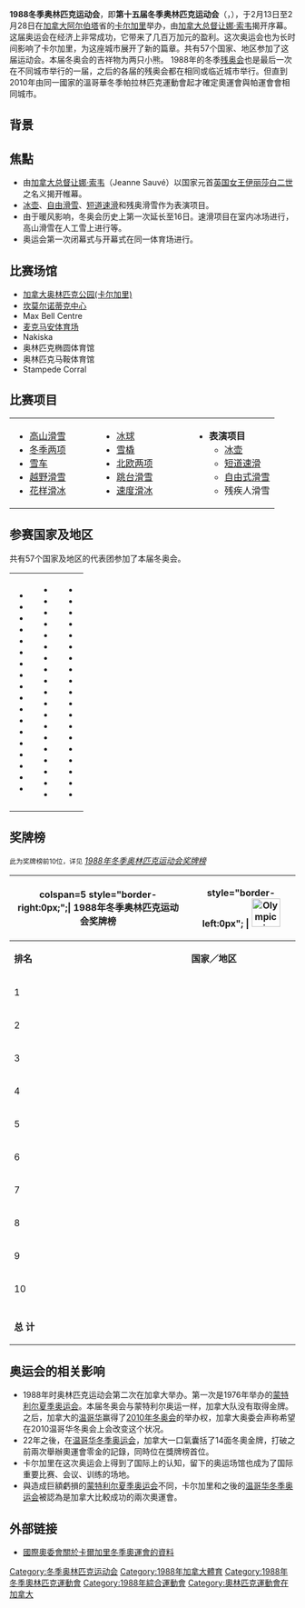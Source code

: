 {{Infobox Olympics|1988|Winter
|Name=第十五届冬季奥林匹克运动会
|Logo=1988_wolympics_logo.PNG
|Size=140
|Host city ={{CAN}}[[卡爾加里|卡爾加里]]
|Nations participating =57
|Athletes participating =1423
|Events = 46（6个大项）
|Opening ceremony = 1988年2月13日
|Closing ceremony = 1988年2月28日
|Officially opened by= [[加拿大總督|加拿大總督]][[让娜·索韦|让娜·索韦]]
|Athlete's Oath =[[皮埃尔·哈维|皮埃尔·哈维]]<!--Pierre Harvey-->([[越野滑雪|越野滑雪]])
|Judge's Oath=Suzanna Morrow-Francis([[花樣滑冰|花樣滑冰]])
|Olympic Torch=Robyn Perry
|Stadium =McMahon stadium
| Wprevious  = {{南斯拉夫}}<br>[[1984年冬季奥林匹克运动会|塞拉耶佛 1984]] 
| Wnext      = {{法國}}<br>[[1992年冬季奥林匹克运动会|阿爾貝維爾 1992]]
| WpreviousS = {{美國}}<br>[[1984年夏季奥林匹克运动会|洛杉磯 1984]]
| WnextS     = {{韓國}}<br>[[1988年夏季奥林匹克运动会|漢城 1988]]
}}
{{Location map+|Canada|width=250|float=none}
 |alt=卡尔加里在加拿大
 |caption=卡尔加里在加拿大的位置
 |places=
  {{Location map~ | Canada   
   | label = 卡尔加里
   | background=white
    | lat_deg = 51.01
    | lon_deg = -113.98}}
    | link=[[卡尔加里|卡尔加里]]
}}
'''1988冬季奥林匹克运动会'''，即'''第十五届冬季奥林匹克运动会'''（{{Lang-en|the XV Olympic Winter Games}}，{{Lang-fr|les XV<sup>es</sup> Jeux olympiques d'hiver}}），于2月13日至2月28日在[[加拿大|加拿大]][[阿尔伯塔|阿尔伯塔]]省的[[卡尔加里|卡尔加里]]举办，由[[加拿大总督|加拿大总督]][[加拿大总督|让娜·索韦]]揭开序幕。这届奥运会在经济上非常成功，它带来了几百万加元的盈利。这次奥运会也为长时间影响了卡尔加里，为这座城市展开了新的篇章。共有57个国家、地区参加了这届运动会。本届冬奥会的吉祥物为两只小熊。
1988年的冬季[[残奥会|残奥会]]也是最后一次在不同城市举行的一届，之后的各届的残奥会都在相同或临近城市举行。但直到2010年由同一國家的溫哥華冬季帕拉林匹克運動會起才確定奧運會與帕運會會相同城市。

== 背景 ==

== 焦點 ==
* 由[[加拿大总督|加拿大总督]][[让娜·索韦|让娜·索韦]]（Jeanne Sauvé）以国家元首[[英国君主|英国女王]][[伊丽莎白二世|伊丽莎白二世]]之名义揭开帷幕。
* [[冰壶|冰壶]]、[[自由滑雪|自由滑雪]]、[[短道速滑|短道速滑]]和残奥滑雪作为表演项目。
* 由于暖风影响，冬奥会历史上第一次延长至16日。速滑项目在室内冰场进行，高山滑雪在人工雪上进行等。
* 奥运会第一次闭幕式与开幕式在同一体育场进行。

== 比赛场馆 ==
* [[加拿大奥林匹克公园(卡尔加里)|加拿大奥林匹克公园(卡尔加里)]]
* [[坎莫尔诺蒂克中心省立公园|坎莫尔诺蒂克中心]]
* Max Bell Centre
* [[麦克马安体育场|麦克马安体育场]]
* Nakiska
* 奥林匹克椭圆体育馆 
* 奥林匹克马鞍体育馆 
* Stampede Corral

== 比赛项目 ==
{|
|valign=top|
* [[1988年冬季奥林匹克运动会高山滑雪比赛|高山滑雪]]
* [[1988年冬季奥林匹克运动会冬季两项比赛|冬季两项]]
* [[1988年冬季奥林匹克运动会雪车比赛|雪车]]
* [[1988年冬季奥林匹克运动会越野滑雪比赛|越野滑雪]]
* [[1988年冬季奥林匹克运动会花样滑冰比赛|花样滑冰]]
|width=30|
|valign=top|
* [[1988年冬季奥林匹克运动会冰球比赛|冰球]]
* [[1988年冬季奥林匹克运动会雪橇比赛|雪橇]]
* [[1988年冬季奥林匹克运动会北欧两项比赛|北欧两项]]
* [[1988年冬季奥林匹克运动会跳台滑雪比赛|跳台滑雪]]
* [[1988年冬季奥林匹克运动会速度滑冰比赛|速度滑冰]]
|width=40| 
|valign=top|
* '''表演项目'''
** [[冰壶|冰壶]]
** [[短道速滑|短道速滑]]
** [[自由式滑雪|自由式滑雪]]
** 残疾人滑雪
|}

== 参赛国家及地区 ==
共有57个国家及地区的代表团参加了本届冬奥会。
{|
|valign=top|
* {{AY|AND|1988年冬季}}
* {{AY|ARG|1988年冬季}}
* {{AY|AUS|1988年冬季}}
* {{AY|AUT|1988年冬季}}
* {{AY|BEL|1988年冬季}}
* {{AY|BOL|1988年冬季}}
* {{AY|BUL|variant=1971|1988年冬季}}
* {{AY|CAN|1988年冬季}}
* {{AY|CHI|1988年冬季}}
* {{AY|CYP|1988年冬季}}
* {{AY|TCH|1988年冬季}}
* {{AY|PRK|1988年冬季}}
* {{AY|DEN|1988年冬季}}
* {{AY|FRG|1988年冬季}}
* {{AY|FIJ|1988年冬季}}
* {{AY|FIN|1988年冬季}}
* {{AY|FRA|1988年冬季}}
* {{AY|GDR|1988年冬季}}
|valign=top|
* {{AY|GBR|1988年冬季}}
* {{AY|GRE|1988年冬季}}
* {{AY|GUM|1988年冬季}}
* {{AY|GUA|1988年冬季}}
* {{AY|HUN|1988年冬季}}
* {{AY|ISL|1988年冬季}}
* {{AY|IND|1988年冬季}}
* {{AY|ITA|1988年冬季}}
* {{AY|JAM|1988年冬季}}
* {{AY|JPN|1988年冬季}}
* {{AY|KOR|1988年冬季}}
* {{AY|LIB|1988年冬季}}
* {{AY|LIE|1988年冬季}}
* {{AY|LUX|1988年冬季}}
* {{AY|MEX|1988年冬季}}
* {{AY|MON|1988年冬季}}
* {{AY|MGL|variant=1949|1988年冬季}}
* {{AY|MAR|1988年冬季}}
* {{AY|NED|1988年冬季}}
|valign=top|
* {{AY|AHO|1988年冬季}}
* {{AY|NZL|1988年冬季}}
* {{AY|NOR|1988年冬季}}
* {{AY|CHN|1988年冬季}}
* {{AY|PHI|variant=1919|1988年冬季}}
* {{AY|POL|1988年冬季}}
* {{AY|POR|1988年冬季}}
* {{AY|PUR|variant=1952|1988年冬季}}
* {{AY|ROM|variant=1947|1988年冬季}}
* {{AY|SMR|1988年冬季}}
* {{AY|ESP|1988年冬季}}
* {{AY|SWE|1988年冬季}}
* {{AY|SUI|1988年冬季}}
* {{AY|TPE|1988年冬季}}
* {{AY|TUR|1988年冬季}}
* {{AY|URS|1988年冬季}}
* {{AY|USA|1988年冬季}}
* {{AY|ISV|1988年冬季}}
* {{AY|YUG|1988年冬季}}
|}

== 奖牌榜 ==
<span style="font-size:smaller;">此为奖牌榜前10位，详见</span> ''[[1988年冬季奥林匹克运动会奖牌榜|1988年冬季奥林匹克运动会奖牌榜]]''
{| border="1" cellpadding="1" cellspacing="0" class="wikitable" style="text-align:center"
|- bgcolor="#efefef"
! colspan=5 style="border-right:0px;";| '''1988年冬季奥林匹克运动会奖牌榜'''
| style="border-left:0px"; | [[File:Olympic_rings.svg|50px]] 
|- bgcolor="#efefef"
| '''排名'''
| '''国家／地区'''
| bgcolor="gold" | [[File:Med_1.png|金牌]]
| bgcolor="silver" | [[File:Med_2.png|銀牌]]
| bgcolor="CC9966" | [[File:Med_3.png|銅牌]]
| '''总数'''
|-
|1||align=left|{{AY|URS|1988年冬季}}||'''11'''||9||'''9'''||'''29'''
|-
|2||align=left|{{AY|GDR|1988年冬季}}||9||'''10'''||6||25
|-
|3||align=left|{{AY|SUI|1988年冬季}}||5||5||5||15
|-
|4||align=left|{{AY|FIN|1988年冬季}}||4||1||2||7
|-
|5||align=left|{{AY|SWE|1988年冬季}}||4||0||2||6
|-
|6||align=left|{{AY|AUT|1988年冬季}}||3||5||2||10
|-
|7||align=left|{{AY|NED|1988年冬季}}||3||2||2||7
|-
|8||align=left|{{AY|FRG|1988年冬季}}||2||4||2||8
|-
|9||align=left|{{AY|USA|1988年冬季}}||2||1||3||6
|-
|10||align=left|{{AY|ITA|1988年冬季}}||2||1||2||5
|- bgcolor=lightgray
| || || || || || 
|-
!colspan=2| '''总  计''' ||'''46'''||'''45'''||'''47'''||'''138'''
|}

== 奥运会的相关影响 ==
* 1988年时奥林匹克运动会第二次在加拿大举办。第一次是1976年举办的[[1976年夏季奥林匹克运动会|蒙特利尔夏季奥运会]]。本届冬奥会与蒙特利尔奥运一样，加拿大队没有取得金牌。之后，加拿大的[[温哥华|温哥华]]赢得了[[2010年冬季奥林匹克运动会|2010年冬奥会]]的举办权，加拿大奥委会声称希望在2010温哥华冬奥会上会改变这个状况。
* 22年之後，在[[2010年冬季奥林匹克运动会|温哥华冬季奥运会]]，加拿大一口氣囊括了14面冬奧金牌，打破之前兩次舉辦奧運會零金的記錄，同時位在獎牌榜首位。
* 卡尔加里在这次奥运会上得到了国际上的认知，留下的奥运场馆也成为了国际重要比赛、会议、训练的场地。
* 與造成巨額虧損的[[1976年夏季奥林匹克运动会|蒙特利尔夏季奥运会]]不同，卡尔加里和之後的[[2010年冬季奥林匹克运动会|温哥华冬季奥运会]]被認為是加拿大比較成功的兩次奧運會。

== 外部链接 ==
* [http://www.olympic.org/uk/games/past/index_uk.asp?OLGT=2&OLGY=1988 國際奧委會關於卡爾加里冬季奧運會的資料]{{Wayback|url=http://www.olympic.org/uk/games/past/index_uk.asp?OLGT=2&OLGY=1988 |date=20090601022551 }}

{{start box}}
{{succession box
  | before = {{Flagicon|YUG}} [[1984年冬季奧林匹克運動會|萨拉热窝]]
  | title  = [[冬季奧林匹克運動會|冬季奧林匹克運動會]]<br />第15届：{{Flagicon|CAN}} [[卡尔加里|卡尔加里]]冬奥会
  | years  = 1988年
  | after  = {{Flagicon|FRA}} [[1992年冬季奧林匹克運動會|阿尔贝维尔]]
}}
{{end box}}
{{Olympic Games}}
{{Authority control}}
[[Category:冬季奥林匹克运动会|Category:冬季奥林匹克运动会]]
[[Category:1988年加拿大體育|Category:1988年加拿大體育]]
[[Category:1988年冬季奧林匹克運動會|Category:1988年冬季奧林匹克運動會]]
[[Category:1988年綜合運動會|Category:1988年綜合運動會]]
[[Category:奧林匹克運動會在加拿大|Category:奧林匹克運動會在加拿大]]